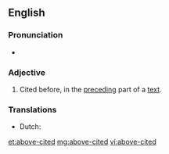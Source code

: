 {{also|abovecited}}
==English==

===Pronunciation===
* {{a|US}} {{IPA|/əˈbʌvˌsaɪt.əd/|lang=en}}

===Adjective===
{{en-adj|head=[[above]]-[[cited]]|-}}
# Cited before, in the [[preceding]] part of a [[text]].

===Translations===
{{trans-top|cited before}}
* Dutch: {{t+|nl|bovengenoemd}} {{t|nl|bovenvermeld}}
{{trans-bottom}}

[[et:above-cited]]
[[mg:above-cited]]
[[vi:above-cited]]